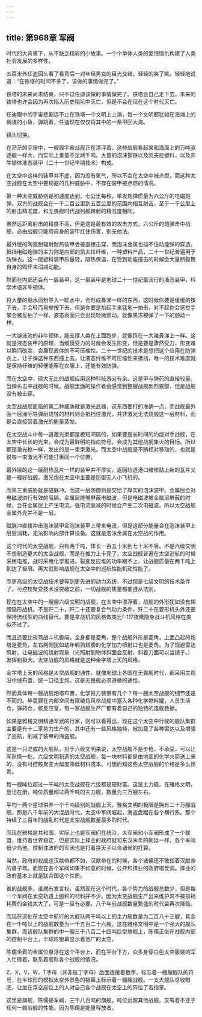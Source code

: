 ```yaml
---
---
---
```

title: 第968章 军阀
---



时代的大背景下，从不缺乏精彩的小故事。一个个单体人类的爱恨情仇构建了人类社会发展的多样性。

五百米外任迪回头看了看背后一对年轻男女的目光交错，轻轻的笑了笑。轻轻地说道：“在铁塔的时间不多了。该做的事情做完了。”

铁塔的未来尚未结束，只不过任迪该做的事情做完了。铁塔会自己走下去。未来的铁塔也许会因为再次陷入历史陷坑中灭亡，但是不会在现在这个时代灭亡。

任迪眼中的宇宙悲剧远不止在铁塔一个文明上上演，每一个文明都犹如在海滩上的搁浅的小鱼，弹跳着，任迪现在仅仅将其中的一条甩回大海。

镜头切换。

在茫茫的宇宙中，一艘艘宇宙战舰正在漂浮着。这些战舰看起来和海面上的万吨驱逐舰一样大，而实际上重量不足两千吨。大量的泡沫钢铁以及凯夫拉塑料，以及非牛顿体液态装甲（二十一世纪早期技术）构成。

在太空中这样的装甲并不虚，因为没有氧气，所以不会在太空中被点燃，而这种太空战舰在太空中要规避的几种威胁中。不存在装甲被点燃的情况。

第一种太空威胁则是初速度达到，七公里每秒，单发炮弹质量为六公斤的电磁炮弹。双方的战舰会在一千二百公里到五百公里的范围内相互射击，至于一千公里上的射击精准度，和无畏舰时代战列舰跨射的精准度相同。

虽然远距离射击的精度不高，但是这是最有效的攻击方式，六公斤的炮弹击中战舰，必由战舰只能用自身的装甲扛住伤害，别无他法。

最外层的陶瓷耐辐射耐热装甲会被直接击穿，而泡沫金属也挡不住动能弹的穿透，抵挡电磁炮弹的主力则是内部的凯夫拉纤维，一种塑料产品，二十一世纪普遍用于防弹衣。这一层塑料装甲质量轻，隔热保温，在受到动能撞击的时候会大量断裂用自身的毁坏来消减动能。

然而在内部还会有一层装甲，这一层装甲是地球二十一世纪最流行的液态装甲，科学术语非牛顿体。

将大量的融水面粉导入一缸水中，会形成鼻涕一样的东西，这时候你要是缓缓的按下去，手会轻而易举按下去。但是你要是抬起手来猛地一拍击，对不起你会感觉手掌会被反抽了一样。液态表面只会出现轻微颤动。就像果冻被弹了一下的颤动一样。

一大游泳池的非牛顿体，能支撑人类在上面跑步，就像踩在一大滩鼻涕上一样。这就是液态装甲的原理，当缓慢受力的时候会发生形变，但是要是骤然受力，形变难以瞬间改变，会展现液体的不可压缩性。二十一世纪的技术是想把这个应用在防弹衣上，让子弹这种东西撞上去，让液态纤维不可压缩性来抵挡，唯一的技术难度就是保持纤维的轻便能穿在衣服上，还能有效防弹。

而在太空中，硕大无比的战舰应用这种科技游刃有余。这是甲与弹药的直接较量。当弹头击中战舰的时候，战舰里面的操作者会感觉到整艘战舰剧烈震颤，但是战舰没有被击穿。

太空战战舰面临的第二种威胁就是激光武器，这东西要打的准确一点，而战舰最外面一层洲际导弹耐烧蚀的材料则会抵挡住激光，并非激光无法烧毁这一层材料，而是会直接带着激光的能量蒸发。

在太空战斗中每一道激光束都是极短间隔的，如果要是长时间的灼烧对手战舰，在太空中长长的光束，会成为最鲜明的指向符号，会成为其他战舰集火的目标。所以都是激光枪一样，发出的是一束束激光。而太空中战舰是不断相对移动的，也就是说每一束激光不可能打重同一个位置。

最外层的这一层耐热瓦片一样的装甲并不厚实，返回轨道港口维修贴上新的瓦片又是一艘好战舰。激光炮在太空中主要是防御无人小飞机的。

而第三重威胁就是磁脉冲。而这一层防御则是交给了厚实的泡沫装甲。金属层会对电磁波进行有效的阻隔。金属层能够屏蔽电磁波，但是电磁波被金属层屏蔽的时候，会在金属层上产生电流。强电流衰减的时候会产生二次电磁波。所以太空战舰金属外壳并不是一层。

磁脉冲直接冲击泡沫装甲会泡沫装甲上带来电流，但是这部分能量会在泡沫装甲上层层消耗，无法影响内部计算设备。这就是泡沫金属在太空战的作用。

这个时代的太空战舰，只有两千吨，体长一百五十米到七十米不等。不是六级文明不想制造更大的太空战舰，而是在推力上卡壳了，太空战舰普遍在太空巡航的时候采用电推，战时采用化学推进。裂变反应堆的功率跟不上，让战舰质量在两千吨上到达了极限。再大就影响战舰在太空中的巡航性能机动性能了。

而更高级的太空战技术要等到更先进的动力系统，不过那是七级文明的技术条件了。可控核聚变技术没突破之前，一切战舰的质量都要遵从法则。

现在在太空中的一艘艘六级文明的战舰，在太空中漂浮着，战舰的外形犹如没有翅膀隐形战机。不是歼二十，歼二十还要复合气动力条件，歼二十在菱形机头外还要保持流线型的曲线替代。要是拿战机的风格做类比f-117夜鹰隐身战斗机风格在类似不过了。

而且还要比夜莺战斗机极端，全身都是菱角，整个战舰外形是菱角，上面凸起的炮塔是菱角，左右两侧犹如幼年鹌鹑翅膀的化学加力喷射口也是菱角。为了规避雷达照射，让电磁波的绕射现象（光照射到物体斜面会反射，斜着刀面可以当镜子。）发挥到极大。太空战舰的风格就是这种金字塔上天的风格。

金字塔上天的风格是太空战舰的通性。就像地球上各国在无畏舰时代，都采用主炮沿中线布置，统一口径主炮。这是无畏舰必须遵循的通性。

然而具体每一艘战舰炮塔布置，化学推力装置有几个？每一艘太空战舰的细节还是不同的。毕竟要在内部空间有限棱角风格战舰中塞入各种化学燃料罐，人员生活仓，弹药仓，核反应室，每一家战舰生产厂都有着自己的独特的造舰数据。

如果是雅格文明精通军武的行家，则可以看得出，现在这个太空中行驶的舰队集群主要是有十二家势力生产的。其中还有一些风格独特，被加载了各种雷达以及增强了巡航，削减了装甲的海盗舰。

这是一只混成的大舰队，对于六级文明来说，太空战舰不是步枪，不承受，可以让军队换一批。六级文明制造的太空战舰，每一块材料都是由地面的化学火箭送上来的，没有可控核聚变大幅度降低材料成本。可想而知这些太空战舰的价格是多么昂贵。

每一艘吨位超过一千吨的太空战舰在六级都是硬财富。这是主力舰。在雅格文明，登记在册，吨位质量超过两千吨的主力舰，数量为三万艘左右。

平均一两个星球供养一个千吨级别的战舰上天。雅格文明的极限是拥有二十万艘战舰。那是八千年前的大混战时代，太空中军阀崛起，海盗盘踞在各个横行系。那个持续了三百年的战乱时代是太空战舰数量最多的时代。

而现在雅格是共和国，实际上也是军阀们在统治，大军阀和小军阀形成了一个联盟，维持着世界稳定，但是实际上择业的政府就和东汉末年的朝廷一样，各个军阀很少鸟他。控制住政府的军阀也是打着挟天子以令诸侯的打算。

当然，政府的权威连汉献帝都不如，汉献帝在的时候，各个诸侯还不敢指着汉献帝的鼻子骂。而现在各个军阀如果不如意的时候，公开和择业的政府唱反调。择业的政府基本上就是联合国这个性质。

谁的战舰多，谁就有发言权，虽然现在这个时代，各个势力的战舰总数少，但是每一个军阀在太空轨道上囤积的材料并不少。因为太空战舰生产出来维护其不被损耗耗费的金钱太大了，可是一旦有必要，八千年前战舰数量繁盛的时代会再次降临。

而现在这批在太空中航行的大舰队两千吨以上的主力舰数量为二百八十三艘，其余在一千吨以上的战舰数量为一千五百二十六艘。这在雅格文明中是一个强大的舰队集群。而该舰队集群的中一艘三千八百二十四吨巨型旗舰上，陈儒正坐在战舰内部的控制平台上，半球形银幕显示着宽广的太空。

陈儒坐着的金属位悬浮在这个平台上，而在平台下方，众多身穿白色太空服装的军人忙碌着，联系着舰队各个战舰的情况。

Z，X，V，W，T字母（并非拉丁字母）后面连接着数字，标志着一艘艘舰队的符号，在半球形的模拟太空外景色的银幕上标示着一艘艘战舰。一支大舰队尽收眼底，让坐在浮空座位上的人对自己各个战舰在太空上的阵位了若指掌。

这里是旗舰，陈儒是军阀，三千八百吨的旗舰，吨位远超其他战舰。又有着不亚于任何一艘战舰的性能。因为陈儒是能量释放者。